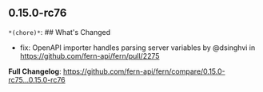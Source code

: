 ## 0.15.0-rc76
`*(chore)*`: ## What's Changed
* fix: OpenAPI importer handles parsing server variables by @dsinghvi in https://github.com/fern-api/fern/pull/2275


**Full Changelog**: https://github.com/fern-api/fern/compare/0.15.0-rc75...0.15.0-rc76

